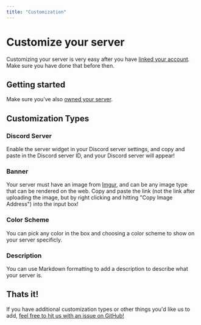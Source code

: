 ```yaml
---
title: "Customization"
---
```


# Customize your server
Customizing your server is very easy after you have [linked your account](/docs/guides/linking). Make sure you have done that before then.

## Getting started
Make sure you've also [owned your server](/docs/guides/owning-a-server).

## Customization Types
### Discord Server
Enable the server widget in your Discord server settings, and copy and paste in the Discord server ID, and your Discord server will appear!

### Banner
Your server must have an image from [Imgur](https://imgur.com), and can be any image type that can be rendered on the web. Copy and paste the link (not the link after uploading the image, but by right clicking and hitting "Copy Image Address") into the input box!

### Color Scheme
You can pick any color in the box and choosing a color scheme to show on your server specificly.

### Description
You can use Markdown formatting to add a description to describe what your server is.

## Thats it!
If you have additional customization types or other things you'd like us to add, [feel free to hit us with an issue on GitHub!](https://github.com/DeveloLongScript/MHSF)